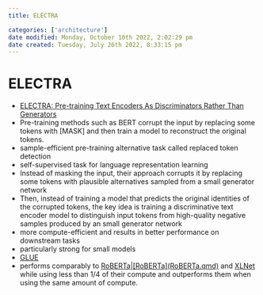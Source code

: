 ```yaml
---
title: ELECTRA

categories: ['architecture']
date modified: Monday, October 10th 2022, 2:02:29 pm
date created: Tuesday, July 26th 2022, 8:33:15 pm
---
```


# ELECTRA
- [ELECTRA: Pre-training Text Encoders As Discriminators Rather Than Generators](https://arxiv.org/abs/2003.10555)
- Pre-training methods such as BERT corrupt the input by replacing some tokens with [MASK] and then train a model to reconstruct the original tokens.
- sample-efficient pre-training alternative task called replaced token detection
- self-supervised task for language representation learning
- Instead of masking the input, their approach corrupts it by replacing some tokens with plausible alternatives sampled from a small generator network
- Then, instead of training a model that predicts the original identities of the corrupted tokens, the key idea is training a discriminative text encoder model to distinguish input tokens from high-quality negative samples produced by an small generator network
- more compute-efficient and results in better performance on downstream tasks
- particularly strong for small models
- [GLUE](GLUE.qmd)
- performs comparably to [RoBERTa|[RoBERTa](RoBERTa.qmd)](RoBERTa.qmd) and [XLNet](XLNet.qmd) while using less than 1/4 of their compute and outperforms them when using the same amount of compute.



